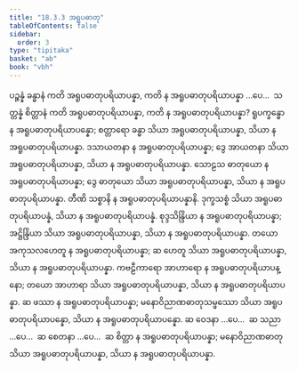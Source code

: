```yaml
---
title: "18.3.3 အရူပဓာတု"
tableOfContents: false
sidebar:
  order: 3
type: "tipitaka"
basket: "ab"
book: "vbh"
---
```



<DynamicBreadcrumb />

<Division number="1003" book="vbh" e="ch" v="30" p="425">

<Paragraph number="3062" book="vbh">
ပဉ္စန္နံ ခန္ဓာနံ ကတိ အရူပဓာတုပရိယာပန္နာ, ကတိ န အရူပဓာတုပရိယာပန္နာ …ပေ…  သတ္တန္နံ စိတ္တာနံ ကတိ အရူပဓာတုပရိယာပန္နာ, ကတိ န အရူပဓာတုပရိယာပန္နာ?
</Paragraph>

</Division>
<Division number="1004" book="vbh" e="ch" v="30" p="425">

<Paragraph number="3063" book="vbh">
ရူပက္ခန္ဓော န အရူပဓာတုပရိယာပန္နော; စတ္တာရော ခန္ဓာ သိယာ အရူပဓာတုပရိယာပန္နာ, သိယာ န အရူပဓာတုပရိယာပန္နာ.
</Paragraph>

<Paragraph number="3064" book="vbh">
ဒသာယတနာ န အရူပဓာတုပရိယာပန္နာ; ဒွေ အာယတနာ သိယာ အရူပဓာတုပရိယာပန္နာ, သိယာ န အရူပဓာတုပရိယာပန္နာ.
</Paragraph>

<Paragraph number="3065" book="vbh">
သောဠသ ဓာတုယော န အရူပဓာတုပရိယာပန္နာ; ဒွေ ဓာတုယော သိယာ အရူပဓာတုပရိယာပန္နာ, သိယာ န အရူပဓာတုပရိယာပန္နာ.
</Paragraph>

<Paragraph number="3066" book="vbh">
တီဏိ သစ္စာနိ န အရူပဓာတုပရိယာပန္နာနိ.
</Paragraph>

<Paragraph number="3067" book="vbh">
ဒုက္ခသစ္စံ သိယာ အရူပဓာတုပရိယာပန္နံ, သိယာ န အရူပဓာတုပရိယာပန္နံ.
</Paragraph>

<Paragraph number="3068" book="vbh">
စုဒ္ဒသိန္ဒြိယာ န အရူပဓာတုပရိယာပန္နာ; အဋ္ဌိန္ဒြိယာ သိယာ အရူပဓာတုပရိယာပန္နာ, သိယာ န အရူပဓာတုပရိယာပန္နာ.
</Paragraph>

<Paragraph number="3069" book="vbh">
တယော အကုသလဟေတူ န အရူပဓာတုပရိယာပန္နာ; ဆ ဟေတူ သိယာ အရူပဓာတုပရိယာပန္နာ, သိယာ န အရူပဓာတုပရိယာပန္နာ.
</Paragraph>

<Paragraph number="3070" book="vbh">
ကဗဠီကာရော အာဟာရော န အရူပဓာတုပရိယာပန္နော; တယော အာဟာရာ သိယာ အရူပဓာတုပရိယာပန္နာ, သိယာ န အရူပဓာတုပရိယာပန္နာ.
</Paragraph>

<Paragraph number="3071" book="vbh">
ဆ ဖဿာ န အရူပဓာတုပရိယာပန္နာ; မနောဝိညာဏဓာတုသမ္ဖဿော သိယာ အရူပဓာတုပရိယာပန္နော, သိယာ န အရူပဓာတုပရိယာပန္နော.
</Paragraph>

<Paragraph number="3072" book="vbh">
ဆ ဝေဒနာ …ပေ…  ဆ သညာ …ပေ…  ဆ စေတနာ …ပေ…  ဆ စိတ္တာ န အရူပဓာတုပရိယာပန္နာ; မနောဝိညာဏဓာတု သိယာ အရူပဓာတုပရိယာပန္နာ, သိယာ န အရူပဓာတုပရိယာပန္နာ.
</Paragraph>
</Division>